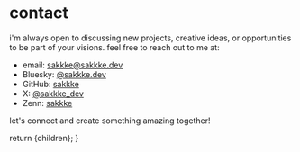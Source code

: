 
# contact

i'm always open to discussing new projects, creative ideas, or opportunities to be part of your visions.
feel free to reach out to me at:

- email: [sakkke@sakkke.dev](mailto:sakkke@sakkke.dev)
- Bluesky: [@sakkke.dev](https://bsky.app/profile/sakkke.dev)
- GitHub: [sakkke](https://github.com/sakkke)
- X: [@sakkke_dev](https://twitter.com/sakkke_dev)
- Zenn: [sakkke](https://zenn.dev/sakkke)

let's connect and create something amazing together!

  return <MdxLayout>{children}</MdxLayout>;
}
